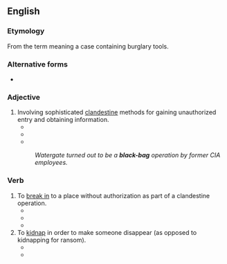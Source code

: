 {{also|black bag}}
==English==

===Etymology===
From the term {{m|en|black bag}} meaning a case containing burglary tools.

===Alternative forms===
* {{alter|en|black bag|blackbag}}

===Adjective===
{{en-adj|head=[[black]]-[[bag]]|-}}

# Involving sophisticated [[clandestine]] methods for gaining unauthorized entry and obtaining information.
#* {{quote-book|en|year=2011|title=Decision Time: The Defender|author=Jerry Ahern |page= |ISBN=1612323030 |passage=Holden's SEAL training had covered clandestine penetrations, but never '''black-bag''' jobs}}
#* {{quote-book|en|year=2012 |title=Gangster Squad: Covert Cops, the Mob, and the Battle for Los Angeles|author=Paul Lieberman |page= |ISBN=1250020166 |passage=Con Keeler was past his fortieth birthday and a veteran of more '''black-bag''' jobs than he could count.}}
#* {{quote-book|en|year=2015|title=The Excruciating History of Dentistry|author=James Wynbrandt |page= |ISBN=1466890142 |passage=In an interesting coda that perhaps presaged the '''black-bag''' jobs of the Watergate era, an unknown person or persons broke into Dr. Parr's office on New York's Forty-second street in 1926, gained access to the safe, and stole President Grant's, Mrs. Grant's, and President Chester Arthur's dentures.}}
#: ''Watergate turned out to be a '''black-bag''' operation by former CIA employees.''

===Verb===
{{en-verb|++}}

# To [[break in]] to a place without authorization as part of a clandestine operation.
#* {{quote-book|en|year=2004 |title=Poison Blonde: An Amos Walker Novel|author=Loren D. Estleman |page= |ISBN=1429911808 |passage=He'd been tapped, bugged, and '''black-bagged''' under Nixon and Clinton, and under the present conditions all the cops needed to listen in was a thumbs-up from an Eagle Scout or better.}}
#* {{quote-book|en|year=2011 |title=Urban Fantasy Collection |author=Adrian Phoenix, ‎J. F. Lewis, ‎Jeri Smith-Ready |page= |ISBN= 1451652151|passage=Nothing jimmied. Nothing damaged. She'd been '''black-bagged''' by a pro. }}
#* {{quote-book|en|year=2011|title=The Best American Mystery Stories 2011|author=Harlan Coben (Ed.) |page= |ISBN= |passage=Before dawn, NEST '''black-bagged''' Ivan's building — not the Nuclear Emergency Search Teams, their shadows whose S stands for Strike. They pulled all hazmat out of the medical imaging office, substituted fake material, and broke the machines so nobody will wonder when they don't work.}}
# To [[kidnap]] in order to make someone disappear (as opposed to kidnapping for ransom).
#* {{quote-book|en|year=2016|title=Once Darkness Falls|author=S.M. Reine |page= |ISBN= |passage=When witches and demons caused enough trouble, the Union had a tendency to '''black-bag''' the baddies and toss them into a detention center.}}
#* {{quote-book|en|year=2017|title=The Prometheus Man|author=Scott Reardon |page= |ISBN=0316310913 |passage=It'll be tough to '''black-bag''' him. They may have to go all the way.}}